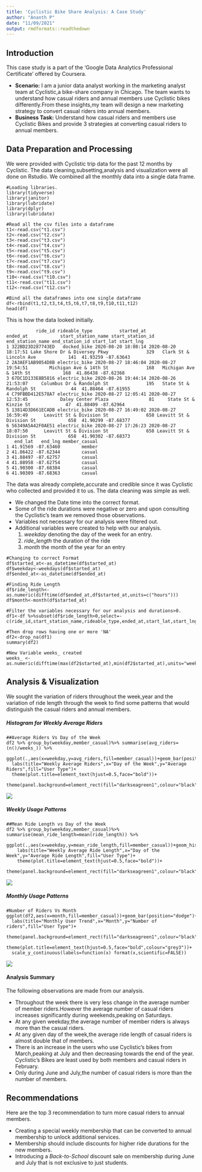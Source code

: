 ---
title: 'Cyclistic Bike Share Analysis: A Case Study'
author: "Ananth P"
date: "11/09/2021"
output: rmdformats::readthedown
---

## Introduction 
This case study is a part of the 'Google Data Analytics Professional Certificate' offered by Coursera.

- **Scenario:** I am a junior data analyst working in the marketing analyst team at Cyclistic,a bike-share company in Chicago. The team wants to understand how casual riders and annual members use Cyclistic bikes differently.From these insights,my team will design a new marketing strategy to convert casual riders into annual members.
- **Business Task:** Understand how casual riders and members use Cyclistic Bikes and provide 3 strategies at converting casual riders to annual members.

## Data Preparation and Processing

We were provided with Cyclistic trip data for the past 12 months by Cyclistic. The data cleaning,subsetting,analysis and visualization were all done on Rstudio. We combined all the monthly data into a single data frame.

```
#Loading libraries.
library(tidyverse)
library(janitor)
library(lubridate)
library(dplyr)
library(lubridate)

#Read all the csv files into a dataframe
t1<-read.csv("t1.csv")
t2<-read.csv("t2.csv")
t3<-read.csv("t3.csv")
t4<-read.csv("t4.csv")
t5<-read.csv("t5.csv")
t6<-read.csv("t6.csv")
t7<-read.csv("t7.csv")
t8<-read.csv("t8.csv")
t9<-read.csv("t9.csv")
t10<-read.csv("t10.csv")
t11<-read.csv("t11.csv")
t12<-read.csv("t12.csv")

#Bind all the dataframes into one single dataframe
df<-rbind(t1,t2,t3,t4,t5,t6,t7,t8,t9,t10,t11,t12)
head(df)
```

This is how the data looked initially.


               ride_id rideable_type          started_at            ended_at            start_station_name start_station_id         end_station_name end_station_id start_lat start_lng
    1 322BD23D287743ED   docked_bike 2020-08-20 18:08:14 2020-08-20 18:17:51 Lake Shore Dr & Diversey Pkwy              329   Clark St & Lincoln Ave            141  41.93259 -87.63643
    2 2A3AEF1AB9054D8B electric_bike 2020-08-27 18:46:04 2020-08-27 19:54:51        Michigan Ave & 14th St              168   Michigan Ave & 14th St            168  41.86438 -87.62368
    3 67DC1D133E8B5816 electric_bike 2020-08-26 19:44:14 2020-08-26 21:53:07     Columbus Dr & Randolph St              195   State St & Randolph St             44  41.88464 -87.61955
    4 C79FBBD412E578A7 electric_bike 2020-08-27 12:05:41 2020-08-27 12:53:45            Daley Center Plaza               81     State St & Kinzie St             47  41.88409 -87.62964
    5 13814D3D661ECADB electric_bike 2020-08-27 16:49:02 2020-08-27 16:59:49      Leavitt St & Division St              658 Leavitt St & Division St            658  41.90299 -87.68377
    6 56349A5A42F0AE51 electric_bike 2020-08-27 17:26:23 2020-08-27 18:07:50      Leavitt St & Division St              658 Leavitt St & Division St            658  41.90302 -87.68373
       end_lat   end_lng member_casual
    1 41.91569 -87.63460        member
    2 41.86422 -87.62344        casual
    3 41.88497 -87.62757        casual
    4 41.88958 -87.62754        casual
    5 41.90300 -87.68384        casual
    6 41.90309 -87.68363        casual

The data was already complete,accurate and credible since it was Cyclistic who collected and provided it to us. The data cleaning was simple as well. 

- We changed the Date time into the correct format. 
- Some of the ride durations were negative or zero and upon consulting the Cyclistic's team we removed those observations.
- Variables not necessary for our analysis were filtered out.
- Additional variables were created to help with our analysis. 
  1. *weekday* denoting the day of the week for an entry.
  2. *ride_length* the duration of the ride 
  3. *month* the month of the year for an entry

``` 
#Changing to correct Format
df$started_at<-as_datetime(df$started_at)
df$weekday<-weekdays(df$started_at)
df$ended_at<-as_datetime(df$ended_at)

#Finding Ride Length
df$ride_length<-as.numeric(difftime(df$ended_at,df$started_at,units=c("hours")))
df$month<-month(df$started_at)

#Filter the variables necessary for our analysis and durations>0.
df1<-df %>%subset(df$ride_length>0,select=-c(ride_id,start_station_name,rideable_type,ended_at,start_lat,start_lng,end_lat,end_lng,start_station_id,end_station_name,end_station_id))

#Then drop rows having one or more 'NA'
df2<-drop_na(df1)         
summary(df2)

#New Variable weeks_ created
weeks_ <-as.numeric(difftime(max(df2$started_at),min(df2$started_at),units="weeks"))
```

## Analysis & Visualization

We sought the variation of riders throughout the week,year and the variation of ride length through the week to find some patterns that would distinguish the casual riders and annual members.

##### Histogram for Weekly Average Riders
``` 
##Average Riders Vs Day of the Week
df2 %>% group_by(weekday,member_casual)%>% summarise(avg_riders=(n()/weeks_)) %>% 
  ggplot(.,aes(x=weekday,y=avg_riders,fill=member_casual))+geom_bar(position="dodge",stat="identity")+
  labs(title="Weekly Average Riders",x="Day of the Week",y="Average Riders",fill="User Type")+
  theme(plot.title=element_text(hjust=0.5,face="bold"))+
  theme(panel.background=element_rect(fill="darkseagreen1",colour="black"),plot.background=element_rect(fill="palegoldenrod"))
```

![](Rplot1.png)

##### Weekly Usage Patterns
```
##Mean Ride Length vs Day of the Week
df2 %>% group_by(weekday,member_casual)%>% summarise(mean_ride_length=mean(ride_length)) %>%
  ggplot(.,aes(x=weekday,y=mean_ride_length,fill=member_casual))+geom_histogram(position="dodge",stat="identity")+
    labs(title="Weekly Average Ride Length",x="Day of the Week",y="Average Ride Length",fill="User Type")+
    theme(plot.title=element_text(hjust=0.5,face="bold"))+
    theme(panel.background=element_rect(fill="darkseagreen1",colour="black"),plot.background=element_rect(fill="palegoldenrod"))
```

![](Rplot2.png)

##### Monthly Usage Patterns
``` 
#Number of Riders Vs Month
ggplot(df2,aes(x=month,fill=member_casual))+geom_bar(position="dodge")+
  labs(title="Monthly User Trend",x="Month",y="Number of riders",fill="User Type")+
  theme(panel.background=element_rect(fill="darkseagreen1",colour="black"),plot.background=element_rect(fill="palegoldenrod"))+
  theme(plot.title=element_text(hjust=0.5,face="bold",colour="grey3"))+
  scale_y_continuous(labels=function(x) format(x,scientific=FALSE))
```

![](Rplot3.png)

#### Analysis Summary
The following observations are made from our analysis.

- Throughout the week there is very less change in the average number of member riders.However the average number of casual riders increases significantly during weekends,peaking on Saturdays.
- At any given weekday,the average number of member riders is always more than the casual riders.
- At any given day of the week,the average ride length of casual riders is almost double that of members.
- There is an increase in the users who use Cyclistic's bikes from March,peaking at July and then decreasing towards the end of the year. Cyclistic's Bikes are least used by both members and casual riders in February. 
- Only during June and July,the number of casual riders is more than the number of members.

## Recommendations
Here are the top 3 recommendation to turn more casual riders to annual members.

- Creating a special weekly membership that can be converted to annual membership to unlock additional services. 
- Membership should include discounts for higher ride durations for the new members.
- Introducing a *Back-to-School* discount sale on membership during June and July that is not exclusive to just students.
